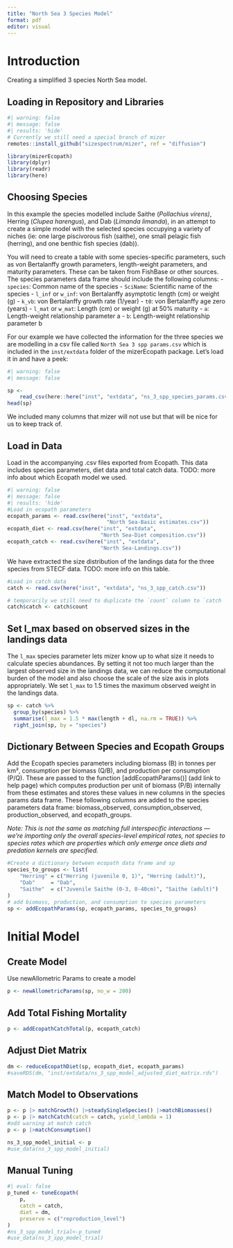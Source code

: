 ```yaml
---
title: "North Sea 3 Species Model"
format: pdf
editor: visual
---
```


# Introduction

Creating a simplified 3 species North Sea model.

## Loading in Repository and Libraries

```r
#| warning: false
#| message: false
#| results: 'hide'
# Currently we still need a special branch of mizer
remotes::install_github("sizespectrum/mizer", ref = "diffusion")

library(mizerEcopath)
library(dplyr)
library(readr)
library(here)
```

## Choosing Species

In this example the species modelled include Saithe (*Pollachius virens)*, Herring (*Clupea harengus*), and Dab (*Limanda limanda*), in an attempt to create a simple model with the selected species occupying a variety of niches (ie: one large piscivorous fish (saithe), one small pelagic fish (herring), and one benthic fish species (dab)).

You will need to create a table with some species-specific parameters, such as von Bertalanffy growth parameters, length-weight parameters, and maturity parameters. These can be taken from FishBase or other sources. The species parameters data frame should include the following columns:
-   `species`: Common name of the species
-   `SciName`: Scientific name of the species
-   `l_inf` or `w_inf`: von Bertalanffy asymptotic length (cm) or weight (g)
-   `k_vb`: von Bertalanffy growth rate (1/year)
-   `t0`: von Bertalanffy age zero (years)
-   `l_mat` or `w_mat`: Length (cm) or weight (g) at 50% maturity
-   `a`: Length-weight relationship parameter a
-   `b`: Length-weight relationship parameter b

For our example we have collected the information for the three species we are modelling in a csv file called `North Sea 3 spp params.csv` which is included in the `inst/extdata` folder of the mizerEcopath package. Let's load it in and have a peek:

```r
#| warning: false
#| message: false

sp <- 
    read_csv(here::here("inst", "extdata", "ns_3_spp_species_params.csv"))
head(sp)
```

We included many columns that mizer will not use but that will be nice for us to keep track of.

## Load in Data

Load in the accompanying .csv files exported from Ecopath. This data includes species parameters, diet data and total catch data. TODO: more info about which Ecopath model we used.

```r
#| warning: false
#| message: false
#| results: 'hide'
#Load in ecopath parameters
ecopath_params <- read.csv(here("inst", "extdata",
                                "North Sea-Basic estimates.csv"))
ecopath_diet <- read.csv(here("inst", "extdata",
                              "North Sea-Diet composition.csv"))
ecopath_catch <- read.csv(here("inst", "extdata",
                              "North Sea-Landings.csv"))
```

We have extracted the size distribution of the landings data for the three species from STECF data. TODO: more info on this table.
```r
#Load in catch data
catch <- read.csv(here("inst", "extdata", "ns_3_spp_catch.csv"))

# temporarily we still need to duplicate the `count` column to `catch
catch$catch <- catch$count
```

## Set l_max based on observed sizes in the landings data

The `l_max` species parameter lets mizer know up to what size it needs to calculate species abundances. By setting it not too much larger than the largest observed size in the landings data, we can reduce the computational burden of the model and also choose the scale of the size axis in plots appropriately. We set `l_max` to 
1.5 times the maximum observed weight in the landings data.

```r
sp <- catch %>%
  group_by(species) %>%
  summarise(l_max = 1.5 * max(length + dl, na.rm = TRUE)) %>%
  right_join(sp, by = "species")
```

## Dictionary Between Species and Ecopath Groups

Add the Ecopath species parameters including biomass (B) in tonnes per km², consumption per biomass (Q/B), and production per consumption (P/Q). These are passed to the function \[addEcopathParams()\] (add link to help page) which computes production per unit of biomass (P/B) internally from these estimates and stores these values in new columns in the species params data frame. These following columns are added to the species parameters data frame: biomass_observed, consumption_observed, production_observed, and ecopath_groups.

*Note: This is not the same as matching full interspecific interactions — we’re importing only the overall species-level empirical rates, not species to species rates which are properties which only emerge once diets and predation kernels are specified.*

```r
#Create a dictionary between ecopath data frame and sp
species_to_groups <- list(
    "Herring" = c("Herring (juvenile 0, 1)", "Herring (adult)"),
    "Dab"     = "Dab",
    "Saithe"  = c("Juvenile Saithe (0-3, 0-40cm)", "Saithe (adult)")
)
# add biomass, production, and consumption to species parameters
sp <- addEcopathParams(sp, ecopath_params, species_to_groups)
```



# Initial Model

## Create Model

Use newAllometric Params to create a model

```r
p <- newAllometricParams(sp, no_w = 200)
```

## Add Total Fishing Mortality

```r
p <- addEcopathCatchTotal(p, ecopath_catch)
```

## Adjust Diet Matrix

```r
dm <- reduceEcopathDiet(sp, ecopath_diet, ecopath_params)
#saveRDS(dm, "inst/extdata/ns_3_spp_model_adjusted_diet_matrix.rds")
```

## Match Model to Observations

```r
p <- p |> matchGrowth() |>steadySingleSpecies() |>matchBiomasses()
p <- p |> matchCatch(catch = catch, yield_lambda = 1) 
#odd warning at match catch
p <- p |>matchConsumption()

ns_3_spp_model_initial <- p
#use_data(ns_3_spp_model_initial)
```

## Manual Tuning

```r
#| eval: false
p_tuned <- tuneEcopath(
    p, 
    catch = catch, 
    diet = dm,
    preserve = c("reproduction_level")
)
#ns_3_spp_model_trial<-p_tuned
#use_data(ns_3_spp_model_trial)

```
